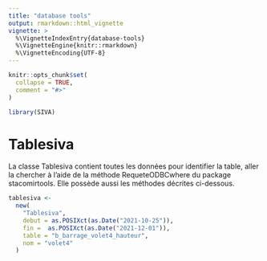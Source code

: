 ```yaml
---
title: "database tools"
output: rmarkdown::html_vignette
vignette: >
  %\VignetteIndexEntry{database-tools}
  %\VignetteEngine{knitr::rmarkdown}
  %\VignetteEncoding{UTF-8}
---
```


```r
knitr::opts_chunk$set(
  collapse = TRUE,
  comment = "#>"
)
```

```r
library(SIVA)
```

<!-- WARNING - This vignette is generated by {fusen} from /dev/flat_databasetools.Rmd: do not edit by hand -->

<!-- TODO generate examples dev -->



# Tablesiva

La classe Tablesiva contient toutes les données pour identifier la table, aller la chercher à l'aide de la méthode RequeteODBCwhere du package stacomirtools. Elle possède aussi les méthodes décrites ci-dessous.
    

  

```r
tablesiva <-
  new(
    "Tablesiva",
    debut = as.POSIXct(as.Date("2021-10-25")),
    fin =  as.POSIXct(as.Date("2021-12-01")),
    table = "b_barrage_volet4_hauteur",
    nom = "volet4"
  )

```

  

  



